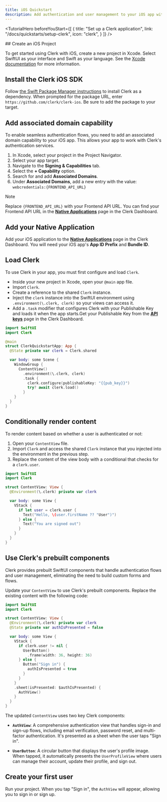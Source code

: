 ```yaml
---
title: iOS Quickstart
description: Add authentication and user management to your iOS app with Clerk.
---
```


<TutorialHero
  beforeYouStart={[
{
  title: "Set up a Clerk application",
  link: "/docs/quickstarts/setup-clerk",
  icon: "clerk",
}
]}
/>

<Include src="_partials/native-api-callout" />

<Steps>
  ## Create an iOS Project

  To get started using Clerk with iOS, create a new project in Xcode. Select SwiftUI as your interface and Swift as your language.
  See the [Xcode documentation](https://developer.apple.com/documentation/xcode/creating-an-xcode-project-for-an-app) for more information.

  ## Install the Clerk iOS SDK

  Follow [the Swift Package Manager instructions](https://developer.apple.com/documentation/xcode/adding-package-dependencies-to-your-app) to install Clerk as a dependency.
  When prompted for the package URL, enter `https://github.com/clerk/clerk-ios`. Be sure to add the package to your target.

  ## Add associated domain capability

  To enable seamless authentication flows, you need to add an associated domain capability to your iOS app. This allows your app to work with Clerk's authentication services.

  1. In Xcode, select your project in the Project Navigator.
  1. Select your app target.
  1. Navigate to the **Signing & Capabilities** tab.
  1. Select the **+ Capability** option.
  1. Search for and add **Associated Domains**.
  1. Under **Associated Domains**, add a new entry with the value: `webcredentials:{FRONTEND_API_URL}`

  > [!NOTE]
  > Replace `{FRONTEND_API_URL}` with your Frontend API URL. You can find your Frontend API URL in the [**Native Applications**](https://dashboard.clerk.com/last-active?path=native-applications) page in the Clerk Dashboard.

  ## Add your Native Application

  Add your iOS application to the [**Native Applications**](https://dashboard.clerk.com/last-active?path=/native-applications) page in the Clerk Dashboard. You will need your iOS app's **App ID Prefix** and **Bundle ID**.

  ## Load Clerk

  To use Clerk in your app, you must first configure and load `Clerk`.

  - Inside your new project in Xcode, open your `@main` app file.
  - Import `Clerk`.
  - Create a reference to the shared `Clerk` instance.
  - Inject the `clerk` instance into the SwiftUI environment using `.environment(\.clerk, clerk)` so your views can access it.
  - Add a `.task` modifier that configures Clerk with your Publishable Key and loads it when the app starts.<SignedOut>Get your Publishable Key from the [**API keys**](https://dashboard.clerk.com/last-active?path=api-keys) page in the Clerk Dashboard.</SignedOut>

  ```swift {{ filename: 'ClerkQuickstartApp.swift', mark: [2, 6, [11, 15]] }}
  import SwiftUI
  import Clerk

  @main
  struct ClerkQuickstartApp: App {
    @State private var clerk = Clerk.shared

    var body: some Scene {
      WindowGroup {
        ContentView()
          .environment(\.clerk, clerk)
          .task {
            clerk.configure(publishableKey: "{{pub_key}}")
            try? await clerk.load()
          }
      }
    }
  }
  ```

  ## Conditionally render content

  To render content based on whether a user is authenticated or not:

  1. Open your `ContentView` file.
  1. Import `Clerk` and access the shared `Clerk` instance that you injected into the environment in the previous step.
  1. Replace the content of the view body with a conditional that checks for a `clerk.user`.

  ```swift {{ filename: 'ContentView.swift', mark: [2, 5, [8, 14]] }}
  import SwiftUI
  import Clerk

  struct ContentView: View {
    @Environment(\.clerk) private var clerk

    var body: some View {
      VStack {
        if let user = clerk.user {
          Text("Hello, \(user.firstName ?? "User")")
        } else {
          Text("You are signed out")
        }
      }
    }
  }
  ```

  ## Use Clerk's prebuilt components

  Clerk provides prebuilt SwiftUI components that handle authentication flows and user management, eliminating the need to build custom forms and flows.

  Update your `ContentView` to use Clerk's prebuilt components. Replace the existing content with the following code:

  ```swift {{ filename: 'ContentView.swift', mark: [6, [9, 21]] }}
  import SwiftUI
  import Clerk

  struct ContentView: View {
    @Environment(\.clerk) private var clerk
    @State private var authIsPresented = false

    var body: some View {
      VStack {
        if clerk.user != nil {
          UserButton()
            .frame(width: 36, height: 36)
        } else {
          Button("Sign in") {
            authIsPresented = true
          }
        }
      }
      .sheet(isPresented: $authIsPresented) {
        AuthView()
      }
    }
  }
  ```

  The updated `ContentView` uses two key Clerk components:

  - **`AuthView`**: A comprehensive authentication view that handles sign-in and sign-up flows, including email verification, password reset, and multi-factor authentication. It's presented as a sheet when the user taps "Sign in".

  - **`UserButton`**: A circular button that displays the user's profile image. When tapped, it automatically presents the `UserProfileView` where users can manage their account, update their profile, and sign out.

  ## Create your first user

  Run your project. When you tap "Sign in", the `AuthView` will appear, allowing you to sign in or sign up.
</Steps>

